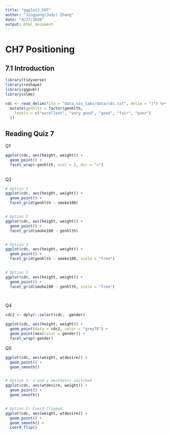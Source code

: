 ```yaml
---
title: "ggplot2_CH7"
author: "Jingyang(Judy) Zhang"
date: "4/27/2020"
output: html_document
---
```

# CH7 Positioning #

## 7.1 Introduction ##
```r
library(tidyverse)
library(reshape)
library(ggpubr)
library(nlme)

cdc <- read_delim(file = "data_vis_labs/data/cdc.txt", delim = "|") %>%
  mutate(genhlth = factor(genhlth,
    levels = c("excellent", "very good", "good", "fair", "poor")
  ))
```



## Reading Quiz 7 ##

Q1
```r
ggplot(cdc, aes(height, weight)) +
  geom_point() +
  facet_wrap(~genhlth, ncol = 2, dir = "v")
  
```



Q2
```r
# Option 1
ggplot(cdc, aes(height, weight)) +
  geom_point() +
  facet_grid(genhlth ~ smoke100)


# Option 2
ggplot(cdc, aes(height, weight)) +
  geom_point() +
  facet_grid(smoke100 ~ genhlth)


# Option 3
ggplot(cdc, aes(height, weight)) +
  geom_point() +
  facet_grid(genhlth ~ smoke100, scale = "free")


# Option 2
ggplot(cdc, aes(height, weight)) +
  geom_point() +
  facet_grid(smoke100 ~ genhlth, scale = "free")

  
```


Q4

```r
cdc2 <- dplyr::select(cdc, -gender)

ggplot(cdc, aes(height, weight)) +
  geom_point(data = cdc2, color = "grey70") +
  geom_point(aes(color = gender)) + 
  facet_wrap(~gender)
```




Q5
```r
ggplot(cdc, aes(weight, wtdesire)) + 
  geom_point() +
  geom_smooth()


# Option 1: x and y aesthetic switched
ggplot(cdc, aes(wtdesire, weight)) + 
  geom_point() +
  geom_smooth()


# Option 2: Coord flipped
ggplot(cdc, aes(weight, wtdesire)) + 
  geom_point() +
  geom_smooth() + 
  coord_flip()
```

